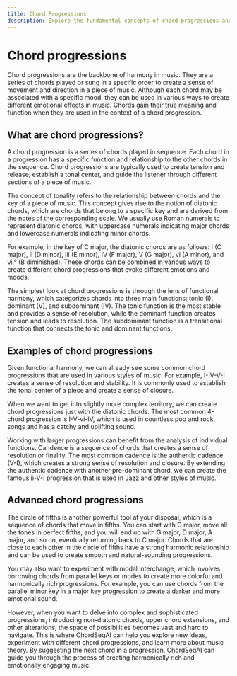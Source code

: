 ```yaml
---
title: Chord Progressions
description: Explore the fundamental concepts of chord progressions and how they are used in music.
---
```


# Chord progressions

Chord progressions are the backbone of harmony in music. They are a series of chords played or sung in a specific order to create a sense of movement and direction in a piece of music. Although each chord may be associated with a specific mood, they can be used in various ways to create different emotional effects in music. Chords gain their true meaning and function when they are used in the context of a chord progression.

## What are chord progressions?

A chord progression is a series of chords played in sequence. Each chord in a progression has a specific function and relationship to the other chords in the sequence. Chord progressions are typically used to create tension and release, establish a tonal center, and guide the listener through different sections of a piece of music.

The concept of tonality refers to the relationship between chords and the key of a piece of music. This concept gives rise to the notion of diatonic chords, which are chords that belong to a specific key and are derived from the notes of the corresponding scale. We usually use Roman numerals to represent diatonic chords, with uppercase numerals indicating major chords and lowercase numerals indicating minor chords.

For example, in the key of C major, the diatonic chords are as follows: I (C major), ii (D minor), iii (E minor), IV (F major), V (G major), vi (A minor), and vii° (B diminished). These chords can be combined in various ways to create different chord progressions that evoke different emotions and moods.

The simplest look at chord progressions is through the lens of functional harmony, which categorizes chords into three main functions: tonic (I), dominant (V), and subdominant (IV). The tonic function is the most stable and provides a sense of resolution, while the dominant function creates tension and leads to resolution. The subdominant function is a transitional function that connects the tonic and dominant functions.

## Examples of chord progressions

Given functional harmony, we can already see some common chord progressions that are used in various styles of music. For example, I-IV-V-I creates a sense of resolution and stability. It is commonly used to establish the tonal center of a piece and create a sense of closure.

When we want to get into slightly more complex territory, we can create chord progressions just with the diatonic chords. The most common 4-chord progression is I-V-vi-IV, which is used in countless pop and rock songs and has a catchy and uplifting sound.

Working with larger progressions can benefit from the analysis of individual functions. Candence is a sequence of chords that creates a sense of resolution or finality. The most common cadence is the authentic cadence (V-I), which creates a strong sense of resolution and closure. By extending the authentic cadence with another pre-dominant chord, we can create the famous ii-V-I progression that is used in Jazz and other styles of music.

## Advanced chord progressions

The circle of fifths is another powerful tool at your disposal, which is a sequence of chords that move in fifths. You can start with C major, move all the tones in perfect fifths, and you will end up with G major, D major, A major, and so on, eventually returning back to C major. Chords that are close to each other in the circle of fifths have a strong harmonic relationship and can be used to create smooth and natural-sounding progressions.

You may also want to experiment with modal interchange, which involves borrowing chords from parallel keys or modes to create more colorful and harmonically rich progressions. For example, you can use chords from the parallel minor key in a major key progression to create a darker and more emotional sound.

However, when you want to delve into complex and sophisticated progressions, introducing non-diatonic chords, upper chord extensions, and other alterations, the space of possibilities becomes vast and hard to navigate. This is where ChordSeqAI can help you explore new ideas, experiment with different chord progressions, and learn more about music theory. By suggesting the next chord in a progression, ChordSeqAI can guide you through the process of creating harmonically rich and emotionally engaging music.